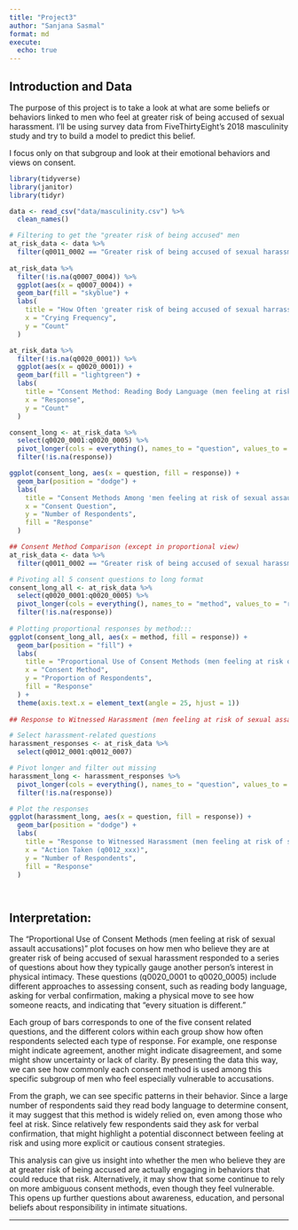 ```yaml
---
title: "Project3"
author: "Sanjana Sasmal"
format: md
execute:
  echo: true
---
```


## Introduction and Data

The purpose of this project is to take a look at what are some beliefs or behaviors linked to men who feel at greater risk of being accused of sexual harassment. I’ll be using survey data from FiveThirtyEight’s 2018 masculinity study and try to build a model to predict this belief.

I focus only on that subgroup and look at their emotional behaviors and views on consent.

```R
library(tidyverse)
library(janitor)
library(tidyr)

data <- read_csv("data/masculinity.csv") %>%
  clean_names()

# Filtering to get the "greater risk of being accused" men
at_risk_data <- data %>%
  filter(q0011_0002 == "Greater risk of being accused of sexual harassment")
  
at_risk_data %>%
  filter(!is.na(q0007_0004)) %>%
  ggplot(aes(x = q0007_0004)) +
  geom_bar(fill = "skyblue") +
  labs(
    title = "How Often 'greater risk of being accused of sexual harrassment' Respondents Cry",
    x = "Crying Frequency",
    y = "Count"
  )

at_risk_data %>%
  filter(!is.na(q0020_0001)) %>%
  ggplot(aes(x = q0020_0001)) +
  geom_bar(fill = "lightgreen") +
  labs(
    title = "Consent Method: Reading Body Language (men feeling at risk of sexual assault accusations)",
    x = "Response",
    y = "Count"
  )

consent_long <- at_risk_data %>%
  select(q0020_0001:q0020_0005) %>%
  pivot_longer(cols = everything(), names_to = "question", values_to = "response") %>%
  filter(!is.na(response))

ggplot(consent_long, aes(x = question, fill = response)) +
  geom_bar(position = "dodge") +
  labs(
    title = "Consent Methods Among 'men feeling at risk of sexual assault accusations' Respondents",
    x = "Consent Question",
    y = "Number of Respondents",
    fill = "Response"
  )

## Consent Method Comparison (except in proportional view)
at_risk_data <- data %>%
  filter(q0011_0002 == "Greater risk of being accused of sexual harassment")

# Pivoting all 5 consent questions to long format
consent_long_all <- at_risk_data %>%
  select(q0020_0001:q0020_0005) %>%
  pivot_longer(cols = everything(), names_to = "method", values_to = "response") %>%
  filter(!is.na(response))
  
# Plotting proportional responses by method:::
ggplot(consent_long_all, aes(x = method, fill = response)) +
  geom_bar(position = "fill") +
  labs(
    title = "Proportional Use of Consent Methods (men feeling at risk of sexual assault accusations)",
    x = "Consent Method",
    y = "Proportion of Respondents",
    fill = "Response"
  ) +
  theme(axis.text.x = element_text(angle = 25, hjust = 1))
  
## Response to Witnessed Harassment (men feeling at risk of sexual assault accusations)

# Select harassment-related questions
harassment_responses <- at_risk_data %>%
  select(q0012_0001:q0012_0007)

# Pivot longer and filter out missing
harassment_long <- harassment_responses %>%
  pivot_longer(cols = everything(), names_to = "question", values_to = "response") %>%
  filter(!is.na(response))

# Plot the responses
ggplot(harassment_long, aes(x = question, fill = response)) +
  geom_bar(position = "dodge") +
  labs(
    title = "Response to Witnessed Harassment (men feeling at risk of sexual assault accusations)",
    x = "Action Taken (q0012_xxx)",
    y = "Number of Respondents",
    fill = "Response"
  )




```

## Interpretation:

The "Proportional Use of Consent Methods (men feeling at risk of sexual assault accusations)" plot focuses on how men who believe they are at greater risk of being accused of sexual harassment responded to a series of questions about how they typically gauge another person’s interest in physical intimacy. These questions (q0020_0001 to q0020_0005) include different approaches to assessing consent, such as reading body language, asking for verbal confirmation, making a physical move to see how someone reacts, and indicating that "every situation is different."

Each group of bars corresponds to one of the five consent related questions, and the different colors within each group show how often respondents selected each type of response. For example, one response might indicate agreement, another might indicate disagreement, and some might show uncertainty or lack of clarity. By presenting the data this way, we can see how commonly each consent method is used among this specific subgroup of men who feel especially vulnerable to accusations.

From the graph, we can see specific patterns in their behavior. Since a large number of respondents said they read body language to determine consent, it may suggest that this method is widely relied on, even among those who feel at risk. Since relatively few respondents said they ask for verbal confirmation, that might highlight a potential disconnect between feeling at risk and using more explicit or cautious consent strategies.

This analysis can give us insight into whether the men who believe they are at greater risk of being accused are actually engaging in behaviors that could reduce that risk. Alternatively, it may show that some continue to rely on more ambiguous consent methods, even though they feel vulnerable. 
This opens up further questions about awareness, education, and personal beliefs about responsibility in intimate situations. 

---
